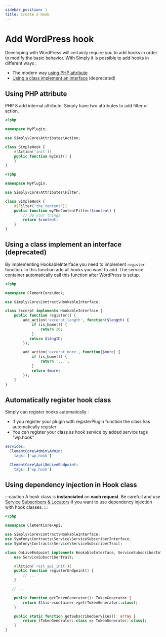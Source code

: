 ```yaml
---
sidebar_position: 1
title: Create a Hook
---
```



# Add WordPress hook
Developing with WordPress will certainly require you to add hooks in order to modify the basic behavior. With Simply it is possible to add hooks in different ways :
- The modern way [using PHP attribute](#using-php-attribute)
- [Using a class implement an interface](#using-a-class-implement-an-interface) (deprecated)

## Using PHP attribute
PHP 8 add internal attribute. Simply have two attributes to add filter or action.
<Tabs>
<TabItem value="action" label="Action">

```php
<?php

namespace MyPlugin;

use Simply\Core\Attributes\Action;

class SimpleHook {
    #[Action('init')]
    public function myInit() {
    }
}
```

</TabItem>
<TabItem value="filter" label="Filter">

```php
<?php

namespace MyPlugin;

use Simply\Core\Attributes\Filter;

class SimpleHook {
    #[Filter('the_content')]
    public function myTheContentFilter($content) {
        // Do your things
        return $content;
    }
}
```

</TabItem>
</Tabs>

## Using a class implement an interface (deprecated)
By implementing HookableInterface you need to implement `register` function. In this function add all hooks you want to add.
The service container automatically call this function after WordPress is setup.
```php
<?php

namespace ClementCore\Hook;

use Simply\Core\Contract\HookableInterface;

class Excerpt implements HookableInterface {
    public function register() {
        add_action('excerpt_length', function($length) {
            if (is_home()) {
                return 20;
            }
           return $length;
        });

        add_action('excerpt_more', function($more) {
            if (is_home()) {
                return '...';
            }
            return $more;
        });
    }
}
```

## Automatically register hook class
Simply can register hooks automatically : 
- If you register your plugin with registerPlugin function the class has automatically register
- You can register your class as hook service by added service tags "wp.hook"

```yaml
services:
  ClementCore\Admin\Admin:
    tags: ['wp.hook']

  ClementCore\Api\OnLiveEndpoint:
    tags: ['wp.hook']
```

## Using dependency injection in Hook class
:::caution
A hook class is **instanciated** on **each request**.
Be carefull and use [Service Subscribers & Locators](https://symfony.com/doc/current/service_container/service_subscribers_locators.html) if you want to use dependency injection with hook classes.
:::

```php
<?php

namespace ClementCore\Api;

use Simply\Core\Contract\HookableInterface;
use Symfony\Contracts\Service\ServiceSubscriberInterface;
use Symfony\Contracts\Service\ServiceSubscriberTrait;

class OnLiveEndpoint implements HookableInterface, ServiceSubscriberInterface {
    use ServiceSubscriberTrait;

    #[Action('rest_api_init')]
    public function registerEndpoint() {
        // ...
    }

   // ...

    public function getTokenGenerator(): TokenGenerator {
        return $this->container->get(TokenGenerator::class);
    }

    public static function getSubscribedServices(): array {
        return [TokenGenerator::class => TokenGenerator::class];
    }
}
```
